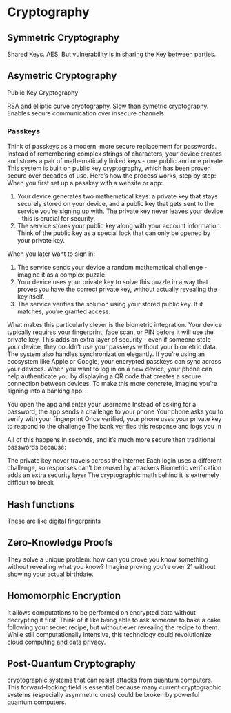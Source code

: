# Cryptography

## Symmetric Cryptography
Shared Keys. AES. But vulnerability is in sharing the Key between parties.

## Asymetric Cryptography
Public Key Cryptography

RSA and elliptic curve cryptography. Slow than symetric cryptography. Enables secure communication over insecure channels

### Passkeys
Think of passkeys as a modern, more secure replacement for passwords. Instead of remembering complex strings of characters, your device creates and stores a pair of mathematically linked keys - one public and one private. This system is built on public key cryptography, which has been proven secure over decades of use.
Here's how the process works, step by step:
When you first set up a passkey with a website or app:

1. Your device generates two mathematical keys: a private key that stays securely stored on your device, and a public key that gets sent to the service you're signing up with. The private key never leaves your device - this is crucial for security.
2. The service stores your public key along with your account information. Think of the public key as a special lock that can only be opened by your private key.

When you later want to sign in:

1. The service sends your device a random mathematical challenge - imagine it as a complex puzzle.
2. Your device uses your private key to solve this puzzle in a way that proves you have the correct private key, without actually revealing the key itself.
3. The service verifies the solution using your stored public key. If it matches, you're granted access.

What makes this particularly clever is the biometric integration. Your device typically requires your fingerprint, face scan, or PIN before it will use the private key. This adds an extra layer of security - even if someone stole your device, they couldn't use your passkeys without your biometric data.
The system also handles synchronization elegantly. If you're using an ecosystem like Apple or Google, your encrypted passkeys can sync across your devices. When you want to log in on a new device, your phone can help authenticate you by displaying a QR code that creates a secure connection between devices.
To make this more concrete, imagine you're signing into a banking app:

You open the app and enter your username
Instead of asking for a password, the app sends a challenge to your phone
Your phone asks you to verify with your fingerprint
Once verified, your phone uses your private key to respond to the challenge
The bank verifies this response and logs you in

All of this happens in seconds, and it's much more secure than traditional passwords because:

The private key never travels across the internet
Each login uses a different challenge, so responses can't be reused by attackers
Biometric verification adds an extra security layer
The cryptographic math behind it is extremely difficult to break

## Hash functions
These are like digital fingerprints

## Zero-Knowledge Proofs
They solve a unique problem: how can you prove you know something without revealing what you know? Imagine proving you're over 21 without showing your actual birthdate. 

## Homomorphic Encryption
It allows computations to be performed on encrypted data without decrypting it first. Think of it like being able to ask someone to bake a cake following your secret recipe, but without ever revealing the recipe to them. While still computationally intensive, this technology could revolutionize cloud computing and data privacy.

## Post-Quantum Cryptography
cryptographic systems that can resist attacks from quantum computers. This forward-looking field is essential because many current cryptographic systems (especially asymmetric ones) could be broken by powerful quantum computers.